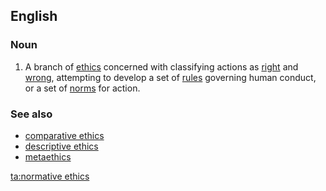 ==English==
{{wikipedia}}

===Noun===
{{en-noun|sg=[[normative]] [[ethics]]|-}}

# {{ethics}} A branch of [[ethics]] concerned with classifying actions as [[right]] and [[wrong]], attempting to develop a set of [[rules]] governing human conduct, or a set of [[norms]] for action.

===See also===
* [[comparative ethics]]
* [[descriptive ethics]]
* [[metaethics]]

[[ta:normative ethics]]